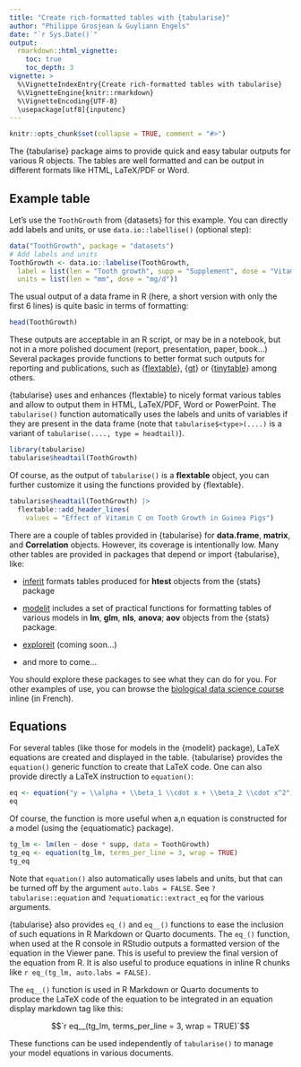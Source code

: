 ```yaml
---
title: "Create rich-formatted tables with {tabularise}"
author: "Philippe Grosjean & Guyliann Engels"
date: "`r Sys.Date()`"
output:
  rmarkdown::html_vignette:
    toc: true
    toc_depth: 3
vignette: >
  %\VignetteIndexEntry{Create rich-formatted tables with tabularise}
  %\VignetteEngine{knitr::rmarkdown}
  %\VignetteEncoding{UTF-8}
  \usepackage[utf8]{inputenc}
---
```


```r
knitr::opts_chunk$set(collapse = TRUE, comment = "#>")
```

The {tabularise} package aims to provide quick and easy tabular outputs for various R objects. The tables are well formatted and can be output in different formats like HTML, LaTeX/PDF or Word.

## Example table

Let's use the `ToothGrowth` from {datasets} for this example. You can directly add labels and units, or use `data.io::labellise()` (optional step):

```r
data("ToothGrowth", package = "datasets")
# Add labels and units
ToothGrowth <- data.io::labelise(ToothGrowth,
  label = list(len = "Tooth growth", supp = "Supplement", dose = "Vitamin C"),
  units = list(len = "mm", dose = "mg/d"))
```

The usual output of a data frame in R (here, a short version with only the first 6 lines) is quite basic in terms of formatting:

```r
head(ToothGrowth)
```

These outputs are acceptable in an R script, or may be in a notebook, but not in a more polished document (report, presentation, paper, book...) Several packages provide functions to better format such outputs for reporting and publications, such as {[flextable](https://davidgohel.github.io/flextable/index.html)}, {[gt](https://gt.rstudio.com/)} or {[tinytable](https://vincentarelbundock.github.io/tinytable/man/tt.html)} among others.

{tabularise} uses and enhances {flextable} to nicely format various tables and allow to output them in HTML, LaTeX/PDF, Word or PowerPoint. The `tabularise()` function automatically uses the labels and units of variables if they are present in the data frame (note that `tabularise$<type>(....)` is a variant of `tabularise(...., type = headtail)`).

```r
library(tabularise)
tabularise$headtail(ToothGrowth) 
```

Of course, as the output of `tabularise()` is a **flextable** object, you can further customize it using the functions provided by {flextable}.

```r
tabularise$headtail(ToothGrowth) |>
  flextable::add_header_lines(
    values = "Effect of Vitamin C on Tooth Growth in Guinea Pigs")
```

There are a couple of tables provided in {tabularise} for **data.frame**, **matrix**, and **Correlation** objects. However, its coverage is intentionally low. Many other tables are provided in packages that depend or import {tabularise}, like:

-   [inferit](https://www.sciviews.org/inferit/) formats tables produced for **htest** objects from the {stats} package

-   [modelit](https://www.sciviews.org/modelit/) includes a set of practical functions for formatting tables of various models in **lm**, **glm**, **nls**, **anova**; **aov** objects from the {stats} package.

-   [exploreit](https://www.sciviews.org/exploreit/) (coming soon...)

-   and more to come...

You should explore these packages to see what they can do for you. For other examples of use, you can browse the [biological data science course](https://wp.sciviews.org) inline (in French).

## Equations

For several tables (like those for models in the {modelit} package), LaTeX equations are created and displayed in the table. {tabularise} provides the `equation()` generic function to create that LaTeX code. One can also provide directly a LaTeX instruction to `equation()`:

```r
eq <- equation("y = \\alpha + \\beta_1 \\cdot x + \\beta_2 \\cdot x^2")
eq
```

Of course, the function is more useful when a,n equation is constructed for a model (using the {equatiomatic} package).

```r
tg_lm <- lm(len ~ dose * supp, data = ToothGrowth)
tg_eq <- equation(tg_lm, terms_per_line = 3, wrap = TRUE)
tg_eq
```

Note that `equation()` also automatically uses labels and units, but that can be turned off by the argument `auto.labs = FALSE`. See `?tabularise::equation` and `?equatiomatic::extract_eq` for the various arguments.

{tabularise} also provides `eq_()` and `eq__()` functions to ease the inclusion of such equations in R Markdown or Quarto documents. The `eq_()` function, when used at the R console in RStudio outputs a formatted version of the equation in the Viewer pane. This is useful to preview the final version of the equation from R. It is also useful to produce equations in inline R chunks like `r eq_(tg_lm, auto.labs = FALSE)`.

The `eq__()` function is used in R Markdown or Quarto documents to produce the LaTeX code of the equation to be integrated in an equation display markdown tag like this:

$$`r eq__(tg_lm, terms_per_line = 3, wrap = TRUE)`$$

These functions can be used independently of `tabularise()` to manage your model equations in various documents.
